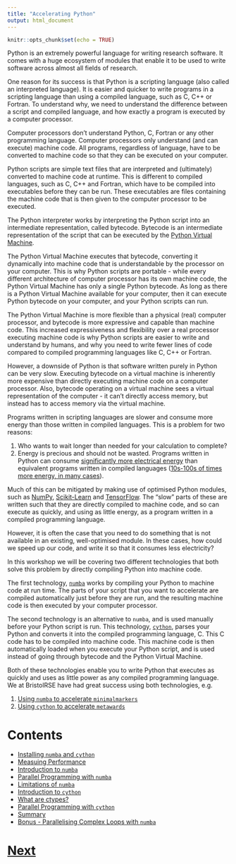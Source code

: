 ```yaml
---
title: "Accelerating Python"
output: html_document
---
```


```r
knitr::opts_chunk$set(echo = TRUE)
```

Python is an extremely powerful language for writing research software.
It comes with a huge ecosystem of modules that enable it to be used
to write software across almost all fields of research.

One reason for its success is that Python is a scripting language
(also called an interpreted language). It is easier and quicker to
write programs in a scripting language than using a compiled language,
such as C, C++ or Fortran. To understand why, we need to understand the
difference between a script and compiled language, and how exactly
a program is executed by a computer processor.

Computer processors don't understand Python, C, Fortran or any other
programming language. Computer processors only understand (and can execute) machine code.
All programs, regardless of language, have to be converted to
machine code so that they can be executed on your computer.

Python scripts are simple text files that are interpreted and
(ultimately) converted to machine code at runtime.
This is different to compiled languages, such as C, C++ and Fortran, which
have to be compiled into executables before they can be
run. These executables are files containing the machine code that is
then given to the computer processor to be executed.

The Python interpreter works by interpreting the Python script into
an intermediate representation, called bytecode.
Bytecode is an intermediate representation of the script that can be executed
by the [Python Virtual Machine](https://opensource.com/article/18/4/introduction-python-bytecode).

The Python Virtual Machine executes that bytecode, converting it dynamically into
machine code that is understandable by the processor on your computer.
This is why Python scripts are portable - while every different
architecture of computer processor has its own machine code, the Python
Virtual Machine has only a single Python bytecode. As long as there
is a Python Virtual Machine available for your computer, then it can execute
Python bytecode on your computer, and your Python scripts can run.

The Python Virtual Machine is more flexible than a physical (real)
computer processor, and bytecode is more expressive and capable than
machine code. This increased expressiveness and flexibility over a real
processor executing machine code is why Python scripts are easier to write
and understand by humans, and why you need to write fewer lines of code
compared to compiled programming languages like C, C++ or Fortran.

However, a downside of Python is that software written purely in Python
can be very slow. Executing bytecode on a virtual machine is inherently
more expensive than directly executing machine code on a computer processor.
Also, bytecode operating on a virtual machine sees a virtual representation
of the computer - it can't directly access memory, but instead has to
access memory via the virtual machine.

Programs written in scripting languages are slower and consume more
energy than those written in compiled languages. This is a problem for two reasons:

1. Who wants to wait longer than needed for your calculation to complete?
2. Energy is precious and should not be wasted. Programs written in Python can consume
   [significantly more electrical energy](https://greenlab.di.uminho.pt/wp-content/uploads/2017/10/sleFinal.pdf)
   than equivalent programs written in compiled languages
   ([10s-100s of times more energy, in many cases](https://sites.google.com/view/energy-efficiency-languages/results)).

Much of this can be mitigated by making use of optimised Python modules,
such as [NumPy](https://numpy.org), [Scikit-Learn](https://scikit-learn.org/stable/)
and [TensorFlow](https://www.tensorflow.org). The "slow" parts of these are
written such that they are directly compiled to machine code, and so can
execute as quickly, and using as little energy, as a program written
in a compiled programming language.

However, it is often the case that you need to do something that is not
available in an existing, well-optimised module. In these cases, how could
we speed up our code, and write it so that it consumes less electricity?

In this workshop we will be covering two different technologies that both solve
this problem by directly compiling Python into machine code.

The first technology, [`numba`](https://numba.readthedocs.io) works
by compiling your Python to machine code at run time. The parts of your
script that you want to accelerate are compiled automatically just before
they are run, and the resulting machine code is then executed by
your computer processor.

The second technology is an alternative to `numba`, and is used manually
before your Python script is run. This technology,
[`cython`](https://cython.org), parses your Python
and converts it into the compiled programming language, C. This C code
has to be compiled into machine code. This machine code is then automatically
loaded when you execute your Python script, and is used instead of going
through bytecode and the Python Virtual Machine.

Both of these technologies enable you to write Python that executes as
quickly and uses as little power as any compiled programming language.
We at BristolRSE have had great success using both technologies, e.g.

1. [Using `numba` to accelerate `minimalmarkers`](https://bristol.ac.uk/acrc/research-software-engineering/case-studies/minimalmarkers)
2. [Using `cython` to accelerate `metawards`](https://metawards.org/changelog.html#march-31st-2020)

# Contents

* [Installing `numba` and `cython`](installing.html)
* [Measuing Performance](timing.html)
* [Introduction to `numba`](numba.html)
* [Parallel Programming with `numba`](parallel_numba.html)
* [Limitations of `numba`](complex_numba.html)
* [Introduction to `cython`](cython.html)
* [What are ctypes?](ctypes.html)
* [Parallel Programming with `cython`](parallel_cython.html)
* [Summary](summary.html)
* [Bonus - Parallelising Complex Loops with `numba`](numba_bonus.html)

# [Next](installing.html)
